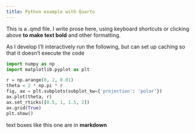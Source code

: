 ```yaml
---
title: Python example with Quarto
---
```


This is a .qmd file. I write prose here, using keyboard shortcuts or clicking above **to make text bold** and other formatting.

As I develop I'll interactively run the following, but can set up caching so that it doesn't execute the code

```python
import numpy as np
import matplotlib.pyplot as plt

r = np.arange(0, 2, 0.01)
theta = 2 * np.pi * r
fig, ax = plt.subplots(subplot_kw={'projection': 'polar'})
ax.plot(theta, r)
ax.set_rticks([0.5, 1, 1.5, 2])
ax.grid(True)
plt.show()
```

text boxes like this one are in **markdown**
